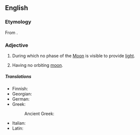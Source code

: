 ==English==

===Etymology===
From {{suffix|en|moon|less}}.

===Adjective===
{{en-adj|-}}

# {{lb|en|of a night}} During which no phase of the [[Moon]] is visible to provide [[light]].
# {{lb|en|of a planet}} Having no orbiting [[moon]].

=====Translations=====
{{trans-top|during which the Moon is not visible}}
* Finnish: {{l|fi|kuuton}}
* Georgian: {{t|ka|უმთვარო}}
* German: {{t+|de|mondlos}}
* Greek:
*: Ancient Greek: {{t|grc|ἀσέληνος}}
{{trans-mid}}
* Italian: {{t+|it|illune}}
* Latin: {{l|la|illūnis}}
{{trans-bottom}}